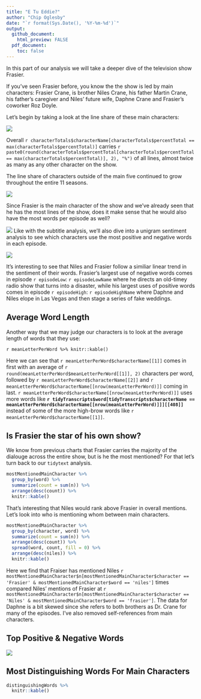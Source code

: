 ```yaml
---
title: "E Tu Eddie?"
author: "Chip Oglesby"
date: "`r format(Sys.Date(), '%Y-%m-%d')`"
output:
  github_document:
    html_preview: FALSE
  pdf_document:
    toc: false
---
```


In this part of our analysis we will take a deeper dive of the 
television show Frasier.

If you've seen Frasier before, you know the the show is led by
main characters: Frasier Crane, is brother Niles Crane, his father
Martin Crane, his father's caregiver and Niles' future wife, Daphne
Crane and Frasier's coworker Roz Doyle.

Let's begin by taking a look at the line share of these main characters:

![](../images/linesPerMainCharacter.png)

Overall `r characterTotals$characterName[characterTotals$percentTotal == max(characterTotals$percentTotal)]` carries `r paste0(round(characterTotals$percentTotal[characterTotals$percentTotal == max(characterTotals$percentTotal)], 2), "%")` of all lines, almost twice
as many as any other character on the show.

The line share of characters outside of the main five continued to grow
throughout the entire 11 seasons.

![](../images/linesPerCharacterType.png)


Since Frasier is the main character of the show and we've already seen that
he has the most lines of the show, does it make sense that he would also have
the most words per episode as well?

![](../images/wordCountPerEpisode.png)
Like with the subtitle analysis, we'll also dive into a unigram sentiment analysis to
see which characters use the most positive and negative words in each episode.

![](../images/sentimentOfMainCharacters.png)

It's interesting to see that Niles and Frasier follow a similiar linear trend in the
sentiment of their words. Frasier's largest use of negative words comes in episode 
`r episodeLow`: `r episodeLowName` where he directs an old-timey radio show that
turns into a disaster, while his largest uses of positive words comes in episode
`r episodeHigh`: `r episodeHighName` where Daphne and Niles elope in Las Vegas
and then stage a series of fake weddings.

## Average Word Length

Another way that we may judge our characters is to look at the average length
of words that they use:

`r meanLetterPerWord %>% knitr::kable()`

Here we can see that `r meanLetterPerWord$characterName[[1]]` comes in first with an average of `r round(meanLetterPerWord$meanLetterPerWord[[1]], 2)` characters per word, followed by `r meanLetterPerWord$characterName[[2]]` and
`r meanLetterPerWord$characterName[[nrow(meanLetterPerWord)]]` coming in last. `r meanLetterPerWord$characterName[[nrow(meanLetterPerWord)]]` uses more words like
**`r tidyTranscripts$word[tidyTranscripts$characterName == meanLetterPerWord$characterName[[nrow(meanLetterPerWord)]]][[408]]`** instead of some of the more high-brow words like `r meanLetterPerWord$characterName[[1]]`.

## Is Frasier the star of his own show?

We know from previous charts that Frasier carries the majority of the dialouge 
across the entire show, but is he the most mentioned? For that let's turn back
to our `tidytext` analysis.

```r
mostMentionedMainCharacter %>% 
  group_by(word) %>% 
  summarize(count = sum(n)) %>% 
  arrange(desc(count)) %>% 
  knitr::kable()
```

That's interesting that Niles would rank above Frasier in overall mentions.
Let's look into who is mentioning whom between main characters.

```r
mostMentionedMainCharacter %>% 
  group_by(character, word) %>% 
  summarize(count = sum(n)) %>% 
  arrange(desc(count)) %>% 
  spread(word, count, fill = 0) %>% 
  arrange(desc(niles)) %>% 
  knitr::kable()
```

Here we find that Fraiser has mentioned Niles 
`r mostMentionedMainCharacter$n[mostMentionedMainCharacter$character == 'Frasier' & mostMentionedMainCharacter$word == 'niles']` times compared Niles' mentions of Frasier at `r mostMentionedMainCharacter$n[mostMentionedMainCharacter$character == 'Niles' & mostMentionedMainCharacter$word == 'frasier']`. 
The data for Daphne is a bit skewed since she refers to both 
brothers as Dr. Crane for many of the episodes. I've also removed self-references from main characters.

## Top Positive & Negative Words
![](../images/transcriptSentimentWords.png)

## Most Distinguishing Words For Main Characters

```r
distinguishingWords %>% 
  knitr::kable()
```